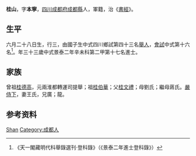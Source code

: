 {{Otheruses|other=名为桂山的其他人物|桂山}}
{{明清人物信息框
| 姓名 = 桂山
| 原名 =
| 圖片名稱= 
| 圖片大小 =
| 圖片說明 = 
| 最高職務 =
| 國家 = 大明 
| 爵位 =
| 籍貫 = [[四川|四川]][[成都府|成都府]][[成都縣|成都縣]]
| 族裔 = 
| 旗籍 = 
| 字號 = 
| 諡號 =
| 出生日期 = 六月二十八日
| 出生地點 =
| 逝世日期 = 
| 逝世地點 =
| 墓葬 =
| 配偶 = 王氏
| 親屬 = 曾祖[[桂德高|桂德高]]，祖[[桂伯華|桂伯華]]，父[[桂文禮|桂文禮]]，母劉氏；繼母蔣氏
| 出身 =
* 景泰二年辛未科進士
| 經歷 =
| 著作 =  
*
*
*
}}
'''桂山'''{{BD|1419年||1478年||}}，字'''本寧'''，[[四川|四川]][[成都府|成都府]][[成都縣|成都縣]]人，軍籍，治《[[書經|書經]]》。

== 生平 ==
六月二十八日生，行三，由國子生中式四川鄉試第四十三名[[舉人|舉人]]，[[會試|會試]]中式第十六名<ref>《天一閣藏明代科舉錄選刊·登科錄》（《景泰二年進士登科錄》）</ref>。年三十三歲中式景泰二年辛未科第二甲第十七名進士。

== 家族 ==
曾祖[[桂德高|桂德高]]，元兩淮都轉運司提舉；祖[[桂伯華|桂伯華]]；父[[桂文禮|桂文禮]]；母劉氏；繼母蔣氏。[[嚴侍下|嚴侍下]]，妻王氏，兄廣；龍。

== 参考资料 ==
{{reflist}}

{{景泰二年辛未科殿试金榜}}

{{Authority control}}

{{DEFAULTSORT:}}
[[Category:桂姓|Shan]]
[[Category:成都人|Category:成都人]]


{{明朝人物小作品}}